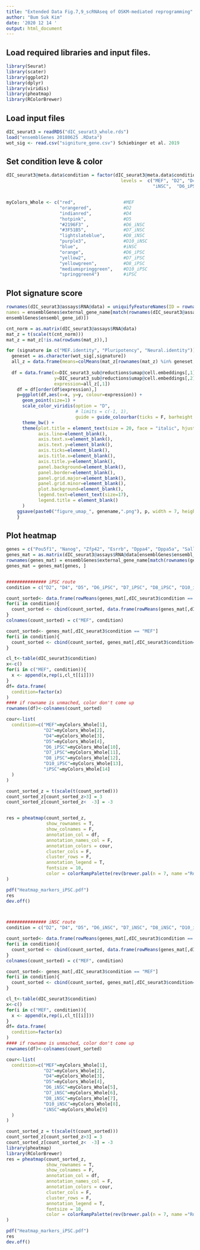 ---
title: "Extended Data Fig.7,9_scRNAseq of OSKM-mediated reprogramming"
author: "Bum Suk Kim"
date: '2020 12 14 '
output: html_document
---

## Load required libraries and input files.
```{r setup, include=FALSE}
library(Seurat)
library(scater)
library(ggplot2)
library(dplyr)
library(viridis)
library(pheatmap)
library(RColorBrewer)
```


## Load input files
```{r cars}
dIC_seurat3 = readRDS("dIC_seurat3_whole.rds")
load("ensemblGenes 20180625 .RData")
wot_sig <- read.csv("signiture_gene.csv") Schiebinger et al. 2019
```

## Set condition leve & color
```{r cars}
dIC_seurat3@meta.data$condition = factor(dIC_seurat3@meta.data$condition,
                                           levels =  c("MEF", "D2", "D4", "D5", "D6_iNSC" , "D7_iNSC",  "D8_iNSC",  "D10_iNSC",  
                                                       "iNSC",  "D6_iPSC", "D7_iPSC", "D8_iPSC", "D10_iPSC", "iPSC"))       


myColors_Whole <- c("red",                  #MEF
                    "orangered",            #D2
                    "indianred",            #D4
                    "hotpink",              #D5
                    "#2196F3" ,             #D6_iNSC
                    "#3F51B5",              #D7_iNSC
                    "lightslateblue",       #D8_iNSC
                    "purple3",              #D10_iNSC
                    "blue",                 #iNSC
                    "orange",               #D6_iPSC
                    "yellow2",              #D7_iPSC
                    "yellowgreen",          #D8_iPSC
                    "mediumspringgreen",    #D10_iPSC
                    "springgreen4")         #iPSC
```



## Plot signature score
```{r pressure, echo=FALSE}


rownames(dIC_seurat3@assays$RNA@data) = uniquifyFeatureNames(ID = rownames(dIC_seurat3@assays$RNA@data),
names = ensemblGenes$external_gene_name[match(rownames(dIC_seurat3@assays$RNA@data),
ensemblGenes$ensembl_gene_id)])

cnt_norm = as.matrix(dIC_seurat3@assays$RNA@data)
mat_z = t(scale(t(cnt_norm)))
mat_z = mat_z[!is.na(rowSums(mat_z)),]

for (signature in c("MEF.identity", "Pluripotency", "Neural.identity")) {
  geneset = as.character(wot_sig[,signature])
  all_z = data.frame(means=colMeans(mat_z[rownames(mat_z) %in% geneset,]))
  
  df = data.frame(x=DIC_seurat3_sub@reductions$umap@cell.embeddings[,1], 
                  y=DIC_seurat3_sub@reductions$umap@cell.embeddings[,2],
                  expression=all_z[,1]) 
    df = df[order(df$expression),]
    p=ggplot(df,aes(x=x, y=y, colour=expression)) +
      geom_point(size=1) +
      scale_color_viridis(option = "D",
                          # limits = c(-1, 1),
                          guide = guide_colourbar(ticks = F, barheight = 15, barwidth = 2))+
      theme_bw() +
      theme(plot.title = element_text(size = 20, face = "italic", hjust = 0.5),
            axis.line=element_blank(),
            axis.text.x=element_blank(),
            axis.text.y=element_blank(),
            axis.ticks=element_blank(),
            axis.title.x=element_blank(),
            axis.title.y=element_blank(),
            panel.background=element_blank(),
            panel.border=element_blank(),
            panel.grid.major=element_blank(),
            panel.grid.minor=element_blank(),
            plot.background=element_blank(),
            legend.text=element_text(size=17),
            legend.title = element_blank()
      )
    ggsave(paste0("figure_umap_", genename,".png"), p, width = 7, height = 7)
    }

```


## Plot heatmap
```{r pressure, echo=FALSE}

genes = c("Pou5f1", "Nanog", "Zfp42", "Esrrb", "Dppa4", "Dppa5a", "Sall4", "Sox2")
genes_mat = as.matrix(dIC_seurat3@assays$RNA@data[ensemblGenes$ensembl_gene_id[ensemblGenes$external_gene_name %in% genes], ])
rownames(genes_mat) = ensemblGenes$external_gene_name[match(rownames(genes_mat), ensemblGenes$ensembl_gene_id, nomatch = 0)]
genes_mat = genes_mat[genes, ]


############### iPSC route
condition = c("D2", "D4", "D5", "D6_iPSC", "D7_iPSC", "D8_iPSC", "D10_iPSC", "iPSC")

count_sorted<- data.frame(rowMeans(genes_mat[,dIC_seurat3$condition == "MEF"]))
for(i in condition){
  count_sorted <- cbind(count_sorted, data.frame(rowMeans(genes_mat[,dIC_seurat3$condition==i])))
}
colnames(count_sorted) = c("MEF", condition)

count_sorted<- genes_mat[,dIC_seurat3$condition == "MEF"]
for(i in condition){
  count_sorted <- cbind(count_sorted, genes_mat[,dIC_seurat3$condition==i])
}

cl_t<-table(dIC_seurat3$condition)
x<-c()
for(i in c("MEF", condition)){
  x <- append(x,rep(i,cl_t[[i]]))
}
df= data.frame(
  condition=factor(x)
)
#### if rowname is unmached, color don't come up
rownames(df)<-colnames(count_sorted)

cour<-list(
  condition=c("MEF"=myColors_Whole[1],
              "D2"=myColors_Whole[2],
              "D4"=myColors_Whole[3],
              "D5"=myColors_Whole[4],
              "D6_iPSC"=myColors_Whole[10],
              "D7_iPSC"=myColors_Whole[11],
              "D8_iPSC"=myColors_Whole[12],
              "D10_iPSC"=myColors_Whole[13],
              "iPSC"=myColors_Whole[14]
  )
)

count_sorted_z = t(scale(t(count_sorted)))
count_sorted_z[count_sorted_z>3] = 3
count_sorted_z[count_sorted_z<  -3] = -3


res = pheatmap(count_sorted_z,
               show_rownames = T,
               show_colnames = F,
               annotation_col = df,
               annotation_names_col = F,
               annotation_colors = cour,
               cluster_cols = F,
               cluster_rows = F,
               annotation_legend = T,
               fontsize = 10,
               color = colorRampPalette(rev(brewer.pal(n = 7, name ="RdBu")))(100)
)

pdf("Heatmap_markers_iPSC.pdf")
res
dev.off()



############### iNSC route
condition = c("D2", "D4", "D5", "D6_iNSC", "D7_iNSC", "D8_iNSC", "D10_iNSC", "iNSC")

count_sorted<- data.frame(rowMeans(genes_mat[,dIC_seurat3$condition == "MEF"]))
for(i in condition){
  count_sorted <- cbind(count_sorted, data.frame(rowMeans(genes_mat[,dIC_seurat3$condition==i])))
}
colnames(count_sorted) = c("MEF", condition)

count_sorted<- genes_mat[,dIC_seurat3$condition == "MEF"]
for(i in condition){
  count_sorted <- cbind(count_sorted, genes_mat[,dIC_seurat3$condition==i])
}

cl_t<-table(dIC_seurat3$condition)
x<-c()
for(i in c("MEF", condition)){
  x <- append(x,rep(i,cl_t[[i]]))
}
df= data.frame(
  condition=factor(x)
)
#### if rowname is unmached, color don't come up
rownames(df)<-colnames(count_sorted)

cour<-list(
  condition=c("MEF"=myColors_Whole[1],
              "D2"=myColors_Whole[2],
              "D4"=myColors_Whole[3],
              "D5"=myColors_Whole[4],
              "D6_iNSC"=myColors_Whole[5],
              "D7_iNSC"=myColors_Whole[6],
              "D8_iNSC"=myColors_Whole[7],
              "D10_iNSC"=myColors_Whole[8],
              "iNSC"=myColors_Whole[9]
  )
)

count_sorted_z = t(scale(t(count_sorted)))
count_sorted_z[count_sorted_z>3] = 3
count_sorted_z[count_sorted_z<  -3] = -3
library(pheatmap)
library(RColorBrewer)
res = pheatmap(count_sorted_z,
               show_rownames = T,
               show_colnames = F,
               annotation_col = df,
               annotation_names_col = F,
               annotation_colors = cour,
               cluster_cols = F,
               cluster_rows = F,
               annotation_legend = T,
               fontsize = 10,
               color = colorRampPalette(rev(brewer.pal(n = 7, name ="RdBu")))(100)
)

pdf("Heatmap_markers_iPSC.pdf")
res
dev.off()

```
